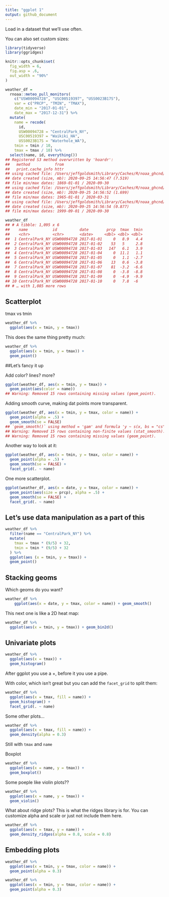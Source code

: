 ```yaml
---
title: "ggplot 1"
output: github_document
---
```

Load in a dataset that we'll use often.

You can also set custom sizes:

```r
library(tidyverse)
library(ggridges)

knitr::opts_chunk$set(
  fig_width = 6,
  fig.asp = .6,
  out_width = "90%"
)
```


```r
weather_df = 
  rnoaa::meteo_pull_monitors(
    c("USW00094728", "USC00519397", "USS0023B17S"),
    var = c("PRCP", "TMIN", "TMAX"), 
    date_min = "2017-01-01",
    date_max = "2017-12-31") %>%
  mutate(
    name = recode(
      id, 
      USW00094728 = "CentralPark_NY", 
      USC00519397 = "Waikiki_HA",
      USS0023B17S = "Waterhole_WA"),
    tmin = tmin / 10,
    tmax = tmax / 10) %>%
  select(name, id, everything())
## Registered S3 method overwritten by 'hoardr':
##   method           from
##   print.cache_info httr
## using cached file: /Users/jeffgoldsmith/Library/Caches/R/noaa_ghcnd/USW00094728.dly
## date created (size, mb): 2020-09-25 14:56:47 (7.519)
## file min/max dates: 1869-01-01 / 2020-09-30
## using cached file: /Users/jeffgoldsmith/Library/Caches/R/noaa_ghcnd/USC00519397.dly
## date created (size, mb): 2020-09-25 14:56:52 (1.699)
## file min/max dates: 1965-01-01 / 2020-03-31
## using cached file: /Users/jeffgoldsmith/Library/Caches/R/noaa_ghcnd/USS0023B17S.dly
## date created (size, mb): 2020-09-25 14:56:54 (0.877)
## file min/max dates: 1999-09-01 / 2020-09-30

weather_df
## # A tibble: 1,095 x 6
##    name           id          date        prcp  tmax  tmin
##    <chr>          <chr>       <date>     <dbl> <dbl> <dbl>
##  1 CentralPark_NY USW00094728 2017-01-01     0   8.9   4.4
##  2 CentralPark_NY USW00094728 2017-01-02    53   5     2.8
##  3 CentralPark_NY USW00094728 2017-01-03   147   6.1   3.9
##  4 CentralPark_NY USW00094728 2017-01-04     0  11.1   1.1
##  5 CentralPark_NY USW00094728 2017-01-05     0   1.1  -2.7
##  6 CentralPark_NY USW00094728 2017-01-06    13   0.6  -3.8
##  7 CentralPark_NY USW00094728 2017-01-07    81  -3.2  -6.6
##  8 CentralPark_NY USW00094728 2017-01-08     0  -3.8  -8.8
##  9 CentralPark_NY USW00094728 2017-01-09     0  -4.9  -9.9
## 10 CentralPark_NY USW00094728 2017-01-10     0   7.8  -6  
## # … with 1,085 more rows
```

## Scatterplot

tmax vs tmin

```r
weather_df %>%
  ggplot(aes(x = tmin, y = tmax))
```

This does the same thing pretty much:
```r
weather_df %>%
  ggplot(aes(x = tmin, y = tmax)) + 
  geom_point()
```


##Let's fancy it up

Add color? lines? more?

```r
ggplot(weather_df, aes(x = tmin, y = tmax)) + 
  geom_point(aes(color = name))
## Warning: Removed 15 rows containing missing values (geom_point).
```

Adding smooth curve, making dat points more transparent.

```r
ggplot(weather_df, aes(x = tmin, y = tmax, color = name)) + 
  geom_point(alpha = .5) +
  geom_smooth(se = FALSE)
## `geom_smooth()` using method = 'gam' and formula 'y ~ s(x, bs = "cs")'
## Warning: Removed 15 rows containing non-finite values (stat_smooth).
## Warning: Removed 15 rows containing missing values (geom_point).
```

Another way to look at it:

```r
ggplot(weather_df, aes(x = tmin, y = tmax, color = name)) + 
  geom_point(alpha = .5) +
  geom_smooth(se = FALSE) + 
  facet_grid(. ~ name)
```

One more scatterplot.

```r
ggplot(weather_df, aes(x = date, y = tmax, color = name)) + 
  geom_point(aes(size = prcp), alpha = .5) +
  geom_smooth(se = FALSE) + 
  facet_grid(. ~ name)
```



## Let's use data manipulation as a part of this

```r
weather_df %>%
  filter(name == "CentralPark_NY") %>%
  mutate(
    tmax = tmax * (9/5) + 32,
    tmin = tmin * (9/5) + 32
  ) %>%
  ggplot(aes (x = tmin, y = tmax)) + 
  geom_point()
```


## Stacking geoms

Which geoms do you want?

```r
weather_df %>%
    ggplot(aes(x = date, y = tmax, color = name)) + geom_smooth()
```

This next one is like a 2D heat map:

```r
weather_df %>%
  ggplot(aes(x = tmin, y = tmax)) + geom_bin2d()
```



## Univariate plots

```r
weather_df %>%
  ggplot(aes(x = tmax)) +
  geom_histogram()
```

After ggplot you use a +, before it you use a pipe. 

With color, which isn't great but you can add the `facet_grid` to split them:

```r
weather_df %>%
  ggplot(aes(x = tmax, fill = name)) +
  geom_histogram() +
  facet_grid(. ~ name)
```


Some other plots...

```r
weather_df %>%
  ggplot(aes(x = tmax, fill = name)) +
  geom_density(alpha = 0.3)
```


Still with `tmax` and `name`

Boxplot
```r
weather_df %>%
  ggplot(aes(x = name, y = tmax)) + 
  geom_boxplot()
```

Some poeple like violin plots??

```r
weather_df %>%
  ggplot(aes(x = name, y = tmax)) + 
  geom_violin()
```



What about ridge plots? This is what the ridges library is for. You can customize alpha and scale or just not include them here.

```r
weather_df %>%
  ggplot(aes(x = tmax, y = name)) +
  geom_density_ridges(alpha = 0.8, scale = 0.8)
```

## Embedding plots

```r
weather_df %>%
  ggplot(aes(x = tmin, y = tmax, color = name)) +
  geom_point(alpha = 0.3)
```


```r
weather_df %>%
  ggplot(aes(x = tmin, y = tmax, color = name)) +
  geom_point(alpha = 0.3)
```






